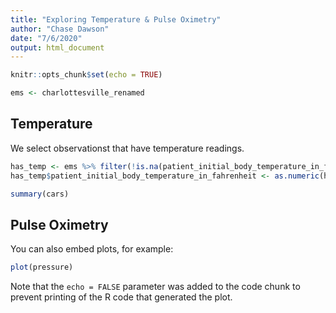```yaml
---
title: "Exploring Temperature & Pulse Oximetry"
author: "Chase Dawson"
date: "7/6/2020"
output: html_document
---
```


```r
knitr::opts_chunk$set(echo = TRUE)
```

```r
ems <- charlottesville_renamed
```
## Temperature
We select observationst that have temperature readings.
```r
has_temp <- ems %>% filter(!is.na(patient_initial_body_temperature_in_fahrenheit))
has_temp$patient_initial_body_temperature_in_fahrenheit <- as.numeric(has_temp$patient_initial_body_temperature_in_fahrenheit)
```

```r
summary(cars)
```

## Pulse Oximetry

You can also embed plots, for example:

```r
plot(pressure)
```

Note that the `echo = FALSE` parameter was added to the code chunk to prevent printing of the R code that generated the plot.
